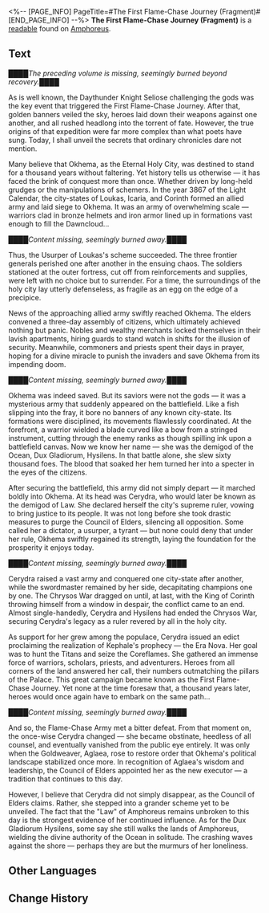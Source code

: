 <%-- [PAGE_INFO]
PageTitle=#The First Flame-Chase Journey (Fragment)#
[END_PAGE_INFO] --%>
{{Readable Infobox
|id           = 547
|partIds      = 190876
|title        = 
|image        = Item The First Flame-Chase Journey (Fragment).png
|world        = Amphoreus
|parts        = 1
|author       = <!--to be added-->
|description  = A tattered historical record of the first Flame-Chase Journey. Much of its content has been burned and is now unreadable.
|part1        = The First Flame-Chase Journey (Fragment)
|source1      = {{cx|Source missing}}
|characters   = Aglaea; Kephale
|factions     = Okhema
}}
'''The First Flame-Chase Journey (Fragment)''' is a [[readable]] found on [[Amphoreus]].
<!--
==Location==
{{Map Embed|<map name>|<marker id>}}
-->
==Text==
████''The preceding volume is missing, seemingly burned beyond recovery.''████

As is well known, the Daythunder Knight Seliose challenging the gods was the key event that triggered the First Flame-Chase Journey. After that, golden banners veiled the sky, heroes laid down their weapons against one another, and all rushed headlong into the torrent of fate. However, the true origins of that expedition were far more complex than what poets have sung. Today, I shall unveil the secrets that ordinary chronicles dare not mention.

Many believe that Okhema, as the Eternal Holy City, was destined to stand for a thousand years without faltering. Yet history tells us otherwise &mdash; it has faced the brink of conquest more than once. Whether driven by long-held grudges or the manipulations of schemers. In the year 3867 of the Light Calendar, the city-states of Loukas, Icaria, and Corinth formed an allied army and laid siege to Okhema. It was an army of overwhelming scale &mdash; warriors clad in bronze helmets and iron armor lined up in formations vast enough to fill the Dawncloud...

████''Content missing, seemingly burned away.''████

Thus, the Usurper of Loukas's scheme succeeded. The three frontier generals perished one after another in the ensuing chaos. The soldiers stationed at the outer fortress, cut off from reinforcements and supplies, were left with no choice but to surrender. For a time, the surroundings of the holy city lay utterly defenseless, as fragile as an egg on the edge of a precipice.

News of the approaching allied army swiftly reached Okhema. The elders convened a three-day assembly of citizens, which ultimately achieved nothing but panic. Nobles and wealthy merchants locked themselves in their lavish apartments, hiring guards to stand watch in shifts for the illusion of security. Meanwhile, commoners and priests spent their days in prayer, hoping for a divine miracle to punish the invaders and save Okhema from its impending doom.

████''Content missing, seemingly burned away.''████

Okhema was indeed saved. But its saviors were not the gods &mdash; it was a mysterious army that suddenly appeared on the battlefield. Like a fish slipping into the fray, it bore no banners of any known city-state. Its formations were disciplined, its movements flawlessly coordinated. At the forefront, a warrior wielded a blade curved like a bow from a stringed instrument, cutting through the enemy ranks as though spilling ink upon a battlefield canvas. Now we know her name &mdash; she was the demigod of the Ocean, Dux Gladiorum, Hysilens. In that battle alone, she slew sixty thousand foes. The blood that soaked her hem turned her into a specter in the eyes of the citizens.

After securing the battlefield, this army did not simply depart &mdash; it marched boldly into Okhema. At its head was Cerydra, who would later be known as the demigod of Law. She declared herself the city's supreme ruler, vowing to bring justice to its people. It was not long before she took drastic measures to purge the Council of Elders, silencing all opposition. Some called her a dictator, a usurper, a tyrant &mdash; but none could deny that under her rule, Okhema swiftly regained its strength, laying the foundation for the prosperity it enjoys today.

████''Content missing, seemingly burned away.''████

Cerydra raised a vast army and conquered one city-state after another, while the swordmaster remained by her side, decapitating champions one by one. The Chrysos War dragged on until, at last, with the King of Corinth throwing himself from a window in despair, the conflict came to an end. Almost single-handedly, Cerydra and Hysilens had ended the Chrysos War, securing Cerydra's legacy as a ruler revered by all in the holy city.

As support for her grew among the populace, Cerydra issued an edict proclaiming the realization of Kephale's prophecy &mdash; the Era Nova. Her goal was to hunt the Titans and seize the Coreflames. She gathered an immense force of warriors, scholars, priests, and adventurers. Heroes from all corners of the land answered her call, their numbers outmatching the pillars of the Palace. This great campaign became known as the First Flame-Chase Journey. Yet none at the time foresaw that, a thousand years later, heroes would once again have to embark on the same path...

████''Content missing, seemingly burned away.''████

And so, the Flame-Chase Army met a bitter defeat. From that moment on, the once-wise Cerydra changed &mdash; she became obstinate, heedless of all counsel, and eventually vanished from the public eye entirely. It was only when the Goldweaver, Aglaea, rose to restore order that Okhema's political landscape stabilized once more. In recognition of Aglaea's wisdom and leadership, the Council of Elders appointed her as the new executor &mdash; a tradition that continues to this day.

However, I believe that Cerydra did not simply disappear, as the Council of Elders claims. Rather, she stepped into a grander scheme yet to be unveiled. The fact that the "Law" of Amphoreus remains unbroken to this day is the strongest evidence of her continued influence. As for the Dux Gladiorum Hysilens, some say she still walks the lands of Amphoreus, wielding the divine authority of the Ocean in solitude. The crashing waves against the shore &mdash; perhaps they are but the murmurs of her loneliness.

<!--
==Trivia==
* 
-->
==Other Languages==
{{Other Languages
|en   = The First Flame-Chase Journey (Fragment)
|zhs  = 第一次逐火之旅史（残卷）
|zht  = 第一次逐火之旅史（殘卷）
|ja   = 第一次火を追う旅の歴史（残巻）
|ko   = 제1차 불을 쫓는 여정 (잔권)
|es   = El primer Viaje buscallamas (fragmento)
|fr   = La Première Chasse aux flammes (fragment)
|ru   = Первое путешествие Преследующих пламя (отрывок)
|th   = ประวัติศาสตร์การเดินทางไล่ล่าเปลวไฟครั้งแรก (ชิ้นส่วน)
|vi   = Hành Trình Săn Đuổi Lửa Đầu Tiên (Mảnh Sách)
|de   = Die erste Flammenjagd (Fragment)
|id   = Perjalanan Pengejaran Api Pertama (Gulungan yang Tersisa)
|pt   = A Primeira Jornada de Perseguição às Chamas (Fragmento)
}}

==Change History==
{{Change History|3.3}}